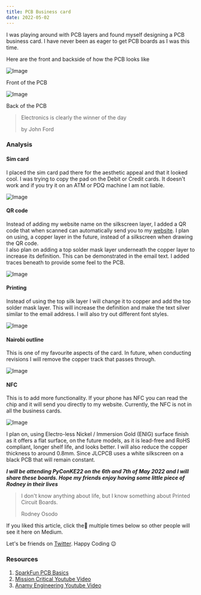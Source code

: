 ```yaml
---
title: PCB Business card
date: 2022-05-02
---
```


I was playing around with PCB layers and found myself designing a PCB business
card. I have never been as eager to get PCB boards as I was this time.

Here are the front and backside of how the PCB looks like

<Image
  src="/blogs/medium/1__hmU60JQmHcqUu__bMnGAxRA.jpeg"
  width={600}
  height={600}
  className="mx-auto my-6 rounded-sm"
  alt="Image"
/>
<p className="text-center text-sm text-gray-500 dark:text-gray-400 italic">
  Front of the PCB
</p>

<Image
  src="/blogs/medium/1__GqVjZBBudNQMW__yIN6HHjA.jpeg"
  width={600}
  height={600}
  className="mx-auto my-6 rounded-sm"
  alt="Image"
/>
<p className="text-center text-sm text-gray-500 dark:text-gray-400 italic">
  Back of the PCB
</p>

> Electronics is clearly the winner of the day
>
> by John Ford

### Analysis

#### Sim card

I placed the sim card pad there for the aesthetic appeal and that it looked
cool. I was trying to copy the pad on the Debit or Credit cards. It doesn't
work and if you try it on an ATM or PDQ machine I am not liable.

<Image
  src="/blogs/medium/1__5gvRxsB63IAvG3tN__VR__HA.jpeg"
  width={400}
  height={400}
  className="mx-auto my-6 rounded-sm"
  alt="Image"
/>

#### QR code

Instead of adding my website name on the silkscreen layer, I added a QR code
that when scanned can automatically send you to my
[website](http://rodneyosodo.com). I plan on using, a copper layer in the
future, instead of a silkscreen when drawing the QR code.  
I also plan on adding a top solder mask layer underneath the copper layer to
increase its definition. This can be demonstrated in the email text. I added
traces beneath to provide some feel to the PCB.

<Image
  src="/blogs/medium/1__Fr__vmE3Rx3KouOoHtZ7c8g.jpeg"
  width={400}
  height={400}
  className="mx-auto my-6 rounded-sm"
  alt="Image"
/>

#### Printing

Instead of using the top silk layer I will change it to copper and add the top
solder mask layer. This will increase the definition and make the text silver
similar to the email address. I will also try out different font styles.

<Image
  src="/blogs/medium/1__kPvfJJ9pWs20PPZVAhaVNQ.jpeg"
  width={400}
  height={400}
  className="mx-auto my-6 rounded-sm"
  alt="Image"
/>

#### Nairobi outline

This is one of my favourite aspects of the card. In future, when conducting
revisions I will remove the copper track that passes through.

<Image
  src="/blogs/medium/1__cjZ0kLZPL7DrQFqiJ6yoJA.jpeg"
  width={400}
  height={400}
  className="mx-auto my-6 rounded-sm"
  alt="Image"
/>

#### NFC

This is to add more functionality. If your phone has NFC you can read the chip
and it will send you directly to my website. Currently, the NFC is not in all
the business cards.

<Image
  src="/blogs/medium/1_R8fdNb_lYECGaCWKX-w5vw.webp"
  width={400}
  height={400}
  className="mx-auto my-6 rounded-sm"
  alt="Image"
/>

I plan on, using Electro-less Nickel / Immersion Gold (ENIG) surface finish as
it offers a flat surface, on the future models, as it is lead-free and RoHS
compliant, longer shelf life, and looks better. I will also reduce the copper
thickness to around 0.8mm. Since JLCPCB uses a white silkscreen on a black PCB
that will remain constant.

**_I will be attending PyConKE22 on the 6th and 7th of May 2022 and I will
share these boards. Hope my friends enjoy having some little piece of Rodney in
their lives_**

> I don't know anything about life, but I know something about Printed
> Circuit Boards.
>
> Rodney Osodo

If you liked this article, click the👏 multiple times below so other people
will see it here on Medium.

Let's be friends on [Twitter](https://twitter.com/b1ackd0t). Happy Coding 😉

### Resources

1. [SparkFun PCB Basics](https://learn.sparkfun.com/tutorials/pcb-basics/all?print=1)
2. [Mission Critical Youtube Video](https://www.youtube.com/watch?v=qUMwqaKEh0o&t=313s)
3. [Anamy Engineering Youtube Video](https://www.youtube.com/watch?v=8wyPci7herM)
